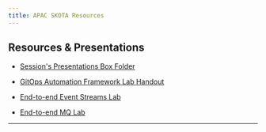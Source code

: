 ```yaml
---
title: APAC SKOTA Resources
---
```



## Resources & Presentations

  - [Session's Presentations Box Folder](https://ibm.box.com/s/3x1k55q9fezqlv3fp270o0fgnfsvx6bp)

  - [GitOps Automation Framework Lab Handout](/gitops/)

  - [End-to-end Event Streams Lab](/end2end/eslab/)

  - [End-to-end MQ Lab](/end2end/mqlab/)


***

